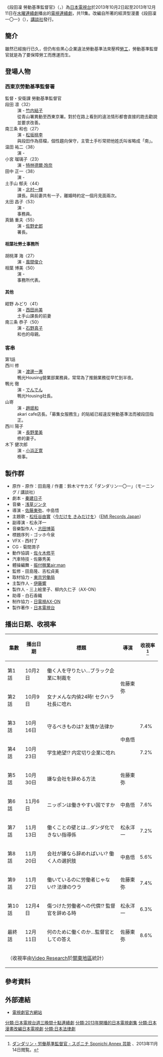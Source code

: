 {{noteTA
|G1=JP Show
}}
{{電視節目資訊框
| 顏色       = 
| 名稱       = 段田凜 勞動基準監督官
| 原名       = 
| 類型       = [[日本電視劇|日本電視劇]]
| 編劇       = [[秦建日子|秦建日子]]
| 導演       = 佐藤東弥<br />中島悟
| 演出       = [[竹内結子|竹内結子]]<br/>[[松坂桃李|松坂桃李]]<br/>[[風間俊介|風間俊介]]<br/>{{link-ja|水橋研二|水橋研二}}<br/>[[特林德爾·玲奈|特林德爾·玲奈]]<br/>{{link-ja|大島蓉子|大島蓉子}}<br/>[[西田尚美|西田尚美]]<br/>[[石野真子|石野真子]]<br/>{{link-ja|大倉孝二|大倉孝二}}<br/>[[佐野史郎|佐野史郎]]<br/>[[北村一輝|北村一輝]] 等
| 字幕       = 
| 主題曲     = 
| 片頭曲     = 
| 片尾曲     = 
| 作曲       = 
| 國家       = {{JPN}}
| 集數       = 11
| 每集列表   = 
| 執行製片   = 
| 製片人     = 三上絵里子<br/>柳内久仁子（AX-ON）
| 監製       = 
| 副製片人   = 
| 共同製片人 = 
| 年份       = 2013年
| 外景       = [[日本|日本]]
| 每集長     = 60分鐘
| 频道       = {{JPN}} [[日本電視台|日本電視台]]
| 制作公司   = 
| 視訊制式   = 
| 音訊制式   = [[立體聲|立體聲]]
| 開始       = 2013年10月2日
| 結束       = 2013年12月11日<br/>（[[日本電視台週三連續劇|星期三 22:00 - 23:00]]）
| 晚於       = 
| 早於       = 
| 相關劇集   = 
| 中國大陸名稱 = 
| 台灣名稱   = 
| 港澳名稱   = 
| 馬新名稱   = 
| 官方網站   = http://www.ntv.co.jp/dandarin/
| imdb_id   = 
| tv_com_id = 
}}
《段田凜 勞動基準監督官》（{{lang-ja|ダンダリン 労働基準監督官}}，{{Lang-en|Dandarin Rules}}）為[[日本電視台|日本電視台]]於2013年10月2日起至2013年12月11日在[[日本電視台週三連續劇|水曜連續劇]]播出的[[電視連續劇|電視連續劇]]，共11集。改編自{{link-ja|田島隆|田島隆}}所著的經濟型漫畫《段田凜一〇一》（{{lang-ja|ダンダリン一〇一}}），[[講談社|講談社]]發行。

==簡介==
雖然{{tsl|ja|労働基準法|勞動基準法 (日本)|勞動基準法}}已經施行已久，但仍有些黑心企業違法勞動基準法來壓榨[[勞工|勞工]]，勞動基準監督官就是為了要保障勞工而應運而生。

== 登場人物 ==
=== 西東京勞動基準監督署 ===
;監督・安衛課 勞動基準監督官
;段田 凛〈32〉
:演 - [[竹内結子|竹内結子]]
:從青山署異動至西東京署。對於在路上看到的違法情形都會直接的跑去勸說並要求改善。
;南三条 和也〈27〉
:演 - [[松坂桃李|松坂桃李]]
:與段田作為搭檔，個性趨向保守，主管土手杉常把他姓氏叫省略成「南」。
;温田 祐二〈38〉
:演 - {{link-ja|水橋研二|水橋研二}}
;小宮 瑠璃子〈23〉
:演 - [[特林德爾·玲奈|特林德爾·玲奈]]
;田中 正一〈38〉
:演 - {{link-ja|大倉孝二|大倉孝二}}
;土手山 郁夫〈44〉
:演 - [[北村一輝|北村一輝]]
:課長。與前妻共有一子，離婚時約定一個月見面兩次。
;太田 昌子〈53〉
:演 - {{link-ja|大島蓉子|大島蓉子}}
:事務員。
;真鍋 重夫〈55〉
:演 - [[佐野史郎|佐野史郎]]
:署長。

==== 相葉社勞士事務所 ====
;胡桃澤 海〈27〉
:演 - [[風間俊介|風間俊介]]
;相葉 博美〈50〉
:演 - {{link-ja|賀来千香子|賀来千香子}}
:事務所代表。

==== 其他 ====
;紺野 みどり〈41〉
:演 - [[西田尚美|西田尚美]]
:土手山課長的前妻
;南三条 恭子〈50〉
:演 - [[石野真子|石野真子]]
:和也的母親。

=== 客串 ===
;第1話
;西川 修 
:演 - [[渡邊一惠|渡邊一惠]]
:鴨光Housing營業部業務員，常常為了推銷業務從早忙到半夜。
;鴨光 徹 
:演 - [[でんでん|でんでん]]
:鴨光Housing社長。
;山嵜 
:演 - [[趙たみ和|趙珉和]]
:akari cafe店長。「募集女服務生」的貼紙已經違反勞動基準法而被段田指正。
;西川 陽子 
:演 - [[長野里美|長野里美]]
:修的妻子。
;木下 健次郎 
:演 - [[小浜正寛|小浜正寛]]
:檢事。
{{see also |:ja:ダンダリン一〇一#ゲスト}}

== 製作群 ==
* 原作 - 原作：田島隆 / 作畫：鈴木マサカズ「ダンダリン一〇一」（モーニング / 講談社）
* 劇本 - [[秦建日子|秦建日子]]
* 音樂 - [[浅草ジンタ|浅草ジンタ]]
* 導演 - [[佐藤東弥|佐藤東弥]]、中島悟
* 主題歌 - [[松任谷由實|松任谷由實]]〈[[POP_CLASSICO|今だけを きみだけを]]〉（[[EMI音樂_(日本)|EMI Records Japan]]）
* 副導演 - 松永洋一
* 音樂製作人 - [[志田博英|志田博英]]
* 標題序列 - ゴッホ今泉
* VFX - 西村了
* CG - 菊間潤子
* 動作協調 - [[佐々木修平|佐々木修平]]
* 汽車特技 - 佐藤秀美
* 體操編舞 - [[振付稼業air:man|振付稼業air:man]]
* 監修 - 田島隆、吉松貞美
* 取材協力 - [[東京労働局|東京労働局]]
* 主製作人 - [[伊藤響|伊藤響]]
* 製作人 - 三上絵里子、柳内久仁子（AX-ON）
* 助導 - 白石香織
* 制作協力 - [[日電視AX-ON|日電視AX-ON]]
* 製作著作 - [[日本電視台|日本電視台]]

== 播出日期、收視率 ==

{| class="wikitable" style="text-align:center"
!集數!!播出日期!!標題!!導演!!收視率<ref>[http://www.sponichi.co.jp/entertainment/yomimono/drama/2013/10_12/dandarin/ ダンダリン・労働基準監督官 - スポニチ Sponichi Annex 芸能] {{webarchive|url=https://web.archive.org/web/20131004220948/http://www.sponichi.co.jp/entertainment/yomimono/drama/2013/10_12/dandarin/ |date=2013-10-04 }}、2013年11月14日閲覧。</ref>
|-
|第1話
|10月{{0}}2日||働く人を守りたい…ブラック企業に制裁を||rowspan="2"|佐藤東弥||{{color|red|11.3%}}
|-
|第2話
|10月{{0}}9日||女ナメんな内偵24時! セクハラ社長に唸れ!!||{{0}}7.8%
|-
|第3話
|10月16日||守るべきものは? 友情か法律か||rowspan="2"|中島悟||{{0}}7.4%
|-
|第4話
|10月23日||学生絶望!? 内定切り企業に唸れ||{{0}}7.2%
|-
|第5話
|10月30日||嫌な会社を辞める方法||佐藤東弥||{{0}}{{color|blue|5.1%}}
|-
|第6話
|11月{{0}}6日||ニッポンは働きやすい国ですか||中島悟||{{0}}7.6%
|-
|第7話
|11月13日||働くことの壁とは…ダンダ化できない指導係||松永洋一||{{0}}7.2%
|-
|第8話
|11月20日||会社が嫌なら辞めればいい? 働く人の選択肢||中島悟||{{0}}5.6%
|-
|第9話
|11月27日||働いているのに労働者じゃない!? 法律のウラ||佐藤東弥||{{0}}7.4%
|-
|第10話
|12月{{0}}4日||傷つけた労働者への代償!? 監督官を辞める時||松永洋一||{{0}}6.3%
|-
|最終話
|12月11日||何のために働くのか…監督官としての答え||佐藤東弥||{{0}}8.6%
|-
!colspan="6"|<!--平均視聴率 %-->（收視率由[[Video_Research|Video Research]]於[[關東地區|關東地區]]統計）
|}<!-- 視聴率を書くときは出典を付けること。スポニチサイトを参照した場合は上の出典の参照日付を同時に更新してください。 -->

==參考資料==
<references/>

==外部連結==
* [http://www.ntv.co.jp/dandarin/ 電視劇官方網站] {{Wayback|url=http://www.ntv.co.jp/dandarin/ |date=20201112012037 }}{{ja icon}}

{{電視節目的變遷
|電視台= [[日本電視台|日本電視台]]
|播放檔次=[[日本電視台週三連續劇|週三連續劇]]
|節目名稱=段田凜 勞動基準監督官<br />（2013年10月2日 - 2013年12月11日）
|上一節目=[[Woman|Woman]]<br />（2013年7月3日 - 2013年9月11日）
|下一節目=[[明天媽媽不在|明天媽媽不在]]<br />（2014年1月15日 - 2014年3月12日）
}}
{{日本電視台週三連續劇}}
{{2017年香港播出之日劇}}
{{DEFAULTSORT:Dandarin Rōdō Kijun Kantoku-kan}}
[[分類:日本電視台週三晚間十點連續劇|分類:日本電視台週三晚間十點連續劇]]
[[分類:2013年開播的日本電視劇集|分類:2013年開播的日本電視劇集]]
[[分類:日本漫畫改編日本電視劇|分類:日本漫畫改編日本電視劇]]
[[分類:日本法律劇|分類:日本法律劇]]
